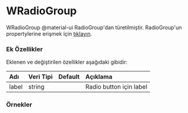 
# WRadioGroup

WRadioGroup @material-ui RadioGroup'dan türetilmiştir.
RadioGroup'un propertylerine erişmek için [tıklayın](https://material-ui.com/api/radio-group/).

### Ek Özellikler

Eklenen ve değiştirilen özellikler aşağıdaki gibidir:

| Adı                 | Veri Tipi                                                     | Default | Açıklama                                        |
|:--------------------|:--------------------------------------------------------------|:--------|:------------------------------------------------|
| label               | string                                                        |         | Radio button için label                         |


### Örnekler

<WPlayground header="Temel Kullanım">
<WCheckbox label="Checkbox 1" checked/>
<WCheckbox label="Checkbox 2" checked/>
</WPlayground><br/>